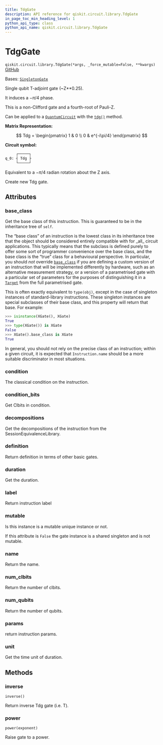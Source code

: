 ```yaml
---
title: TdgGate
description: API reference for qiskit.circuit.library.TdgGate
in_page_toc_min_heading_level: 1
python_api_type: class
python_api_name: qiskit.circuit.library.TdgGate
---
```


# TdgGate

<span id="qiskit.circuit.library.TdgGate" />

`qiskit.circuit.library.TdgGate(*args, _force_mutable=False, **kwargs)` [GitHub](https://github.com/qiskit/qiskit/tree/stable/0.45/qiskit/circuit/library/standard_gates/t.py "view source code")

Bases: [`SingletonGate`](circuit_singleton#qiskit.circuit.singleton.SingletonGate "qiskit.circuit.singleton.SingletonGate")

Single qubit T-adjoint gate (\~Z\*\*0.25).

It induces a $-\pi/4$ phase.

This is a non-Clifford gate and a fourth-root of Pauli-Z.

Can be applied to a [`QuantumCircuit`](qiskit.circuit.QuantumCircuit "qiskit.circuit.QuantumCircuit") with the [`tdg()`](qiskit.circuit.QuantumCircuit#tdg "qiskit.circuit.QuantumCircuit.tdg") method.

**Matrix Representation:**

$$
Tdg = \begin{pmatrix}
        1 & 0 \\
        0 & e^{-i\pi/4}
    \end{pmatrix}
$$

**Circuit symbol:**

```python
     ┌─────┐
q_0: ┤ Tdg ├
     └─────┘
```

Equivalent to a $-\pi/4$ radian rotation about the Z axis.

Create new Tdg gate.

## Attributes

<span id="qiskit.circuit.library.TdgGate.base_class" />

### base\_class

Get the base class of this instruction. This is guaranteed to be in the inheritance tree of `self`.

The “base class” of an instruction is the lowest class in its inheritance tree that the object should be considered entirely compatible with for \_all\_ circuit applications. This typically means that the subclass is defined purely to offer some sort of programmer convenience over the base class, and the base class is the “true” class for a behavioural perspective. In particular, you should *not* override [`base_class`](#qiskit.circuit.library.TdgGate.base_class "qiskit.circuit.library.TdgGate.base_class") if you are defining a custom version of an instruction that will be implemented differently by hardware, such as an alternative measurement strategy, or a version of a parametrised gate with a particular set of parameters for the purposes of distinguishing it in a [`Target`](qiskit.transpiler.Target "qiskit.transpiler.Target") from the full parametrised gate.

This is often exactly equivalent to `type(obj)`, except in the case of singleton instances of standard-library instructions. These singleton instances are special subclasses of their base class, and this property will return that base. For example:

```python
>>> isinstance(XGate(), XGate)
True
>>> type(XGate()) is XGate
False
>>> XGate().base_class is XGate
True
```

In general, you should not rely on the precise class of an instruction; within a given circuit, it is expected that `Instruction.name` should be a more suitable discriminator in most situations.

<span id="qiskit.circuit.library.TdgGate.condition" />

### condition

The classical condition on the instruction.

<span id="qiskit.circuit.library.TdgGate.condition_bits" />

### condition\_bits

Get Clbits in condition.

<span id="qiskit.circuit.library.TdgGate.decompositions" />

### decompositions

Get the decompositions of the instruction from the SessionEquivalenceLibrary.

<span id="qiskit.circuit.library.TdgGate.definition" />

### definition

Return definition in terms of other basic gates.

<span id="qiskit.circuit.library.TdgGate.duration" />

### duration

Get the duration.

<span id="qiskit.circuit.library.TdgGate.label" />

### label

Return instruction label

<span id="qiskit.circuit.library.TdgGate.mutable" />

### mutable

Is this instance is a mutable unique instance or not.

If this attribute is `False` the gate instance is a shared singleton and is not mutable.

<span id="qiskit.circuit.library.TdgGate.name" />

### name

Return the name.

<span id="qiskit.circuit.library.TdgGate.num_clbits" />

### num\_clbits

Return the number of clbits.

<span id="qiskit.circuit.library.TdgGate.num_qubits" />

### num\_qubits

Return the number of qubits.

<span id="qiskit.circuit.library.TdgGate.params" />

### params

return instruction params.

<span id="qiskit.circuit.library.TdgGate.unit" />

### unit

Get the time unit of duration.

## Methods

### inverse

<span id="qiskit.circuit.library.TdgGate.inverse" />

`inverse()`

Return inverse Tdg gate (i.e. T).

### power

<span id="qiskit.circuit.library.TdgGate.power" />

`power(exponent)`

Raise gate to a power.

